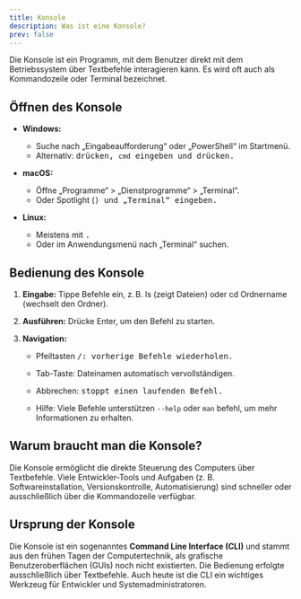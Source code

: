 ```yaml
---
title: Konsole
description: Was ist eine Konsole?
prev: false
---
```



Die Konsole ist ein Programm, mit dem Benutzer direkt mit dem Betriebssystem über Textbefehle interagieren kann. Es wird oft auch als Kommandozeile oder Terminal bezeichnet.

## Öffnen des Konsole

- **Windows:**
  - Suche nach „Eingabeaufforderung“ oder „PowerShell“ im Startmenü.
  - Alternativ: <Kbd windows="Win+R" /> drücken, `cmd` eingeben und <Kbd windows="Enter" /> drücken.

- **macOS:**
  - Öffne „Programme“ > „Dienstprogramme“ > „Terminal“.
  - Oder Spotlight (<Kbd windows="Cmd+Leertaste" />) und „Terminal“ eingeben.

- **Linux:**
  - Meistens mit <Kbd windows="Ctrl+Alt+T" />.
  - Oder im Anwendungsmenü nach „Terminal“ suchen.

## Bedienung des Konsole

1. **Eingabe:** Tippe Befehle ein, z. B. ls (zeigt Dateien) oder cd Ordnername (wechselt den Ordner).

2. **Ausführen:** Drücke Enter, um den Befehl zu starten.

3. **Navigation:**
   - Pfeiltasten <Kbd windows="↑" />/<Kbd windows="↓" />: vorherige Befehle wiederholen.

   - Tab-Taste: Dateinamen automatisch vervollständigen.

   - Abbrechen: <Kbd windows="Strg+C" /> stoppt einen laufenden Befehl.

   - Hilfe: Viele Befehle unterstützen `--help` oder `man` befehl, um mehr Informationen zu erhalten.

## Warum braucht man die Konsole?

Die Konsole ermöglicht die direkte Steuerung des Computers über Textbefehle. Viele Entwickler-Tools und Aufgaben (z. B. Softwareinstallation, Versionskontrolle, Automatisierung) sind schneller oder ausschließlich über die Kommandozeile verfügbar.

## Ursprung der Konsole

Die Konsole ist ein sogenanntes **Command Line Interface (CLI)** und stammt aus den frühen Tagen der Computertechnik, als grafische Benutzeroberflächen (GUIs) noch nicht existierten. Die Bedienung erfolgte ausschließlich über Textbefehle. Auch heute ist die CLI ein wichtiges Werkzeug für Entwickler und Systemadministratoren.
